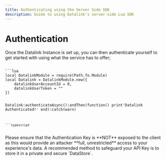 ---
title: Authenticating using the Server Side SDK
description: Guide to using Datalink's server-side Lua SDK
---


# Authentication

Once the Datalink Instance is set up, you can then authenticate yourself to get started with using what the service has to offer;

<Code>
```lua
local DatalinkModule = require(Path.To.Module)
local Datalink = DatalinkModule.new({
	datalinkUserAccountId = 0,
	datalinkUserToken = ""
})

Datalink:authenticateAsync():andThen(function()
  print'Datalink Authenticated!'
end):catch(warn)

```
```typescript

```
</Code>


<Callout type="error" emoji="">
  Please ensure that the Authentication Key is **NOT** exposed to the client as this would provide an attacker **full, unrestricted** access to your experience's data.
</Callout>

<Callout emoji="💡">
  A recommended method to safeguard your API Key is to store it in a private and secure `DataStore`.
</Callout>
